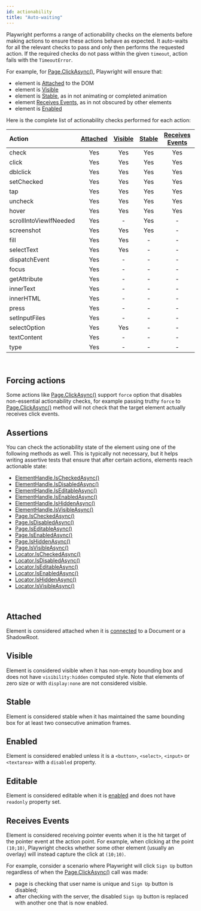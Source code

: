 ```yaml
---
id: actionability
title: "Auto-waiting"
---
```


Playwright performs a range of actionability checks on the elements before making actions to ensure these actions behave as expected. It auto-waits for all the relevant checks to pass and only then performs the requested action. If the required checks do not pass within the given `timeout`, action fails with the `TimeoutError`.

For example, for [Page.ClickAsync()](/api/class-page.mdx#page-click), Playwright will ensure that:
- element is [Attached] to the DOM
- element is [Visible]
- element is [Stable], as in not animating or completed animation
- element [Receives Events], as in not obscured by other elements
- element is [Enabled]

Here is the complete list of actionability checks performed for each action:

| Action | [Attached] | [Visible] | [Stable] | [Receives Events] | [Enabled] | [Editable] |
| :- | :-: | :-: | :-: | :-: | :-: | :-: |
| check | Yes | Yes | Yes | Yes | Yes | - |
| click | Yes | Yes | Yes | Yes | Yes | - |
| dblclick | Yes | Yes | Yes | Yes | Yes | - |
| setChecked | Yes | Yes | Yes | Yes | Yes | - |
| tap | Yes | Yes | Yes | Yes | Yes | - |
| uncheck | Yes | Yes | Yes | Yes | Yes | - |
| hover | Yes | Yes | Yes | Yes | - | - |
| scrollIntoViewIfNeeded | Yes | - | Yes | - | - | - |
| screenshot | Yes | Yes | Yes | - | - | - |
| fill | Yes | Yes | - | - | Yes | Yes |
| selectText | Yes | Yes | - | - | - | - |
| dispatchEvent | Yes | - | - | - | - | - |
| focus | Yes | - | - | - | - | - |
| getAttribute | Yes | - | - | - | - | - |
| innerText | Yes | - | - | - | - | - |
| innerHTML | Yes | - | - | - | - | - |
| press | Yes | - | - | - | - | - |
| setInputFiles | Yes | - | - | - | - | - |
| selectOption | Yes | Yes | - | - | Yes | - |
| textContent | Yes | - | - | - | - | - |
| type | Yes | - | - | - | - | - |

<br/>

## Forcing actions

Some actions like [Page.ClickAsync()](/api/class-page.mdx#page-click) support `force` option that disables non-essential actionability checks, for example passing truthy `force` to [Page.ClickAsync()](/api/class-page.mdx#page-click) method will not check that the target element actually receives click events.

## Assertions

You can check the actionability state of the element using one of the following methods as well. This is typically not necessary, but it helps writing assertive tests that ensure that after certain actions, elements reach actionable state:
- [ElementHandle.IsCheckedAsync()](/api/class-elementhandle.mdx#element-handle-is-checked)
- [ElementHandle.IsDisabledAsync()](/api/class-elementhandle.mdx#element-handle-is-disabled)
- [ElementHandle.IsEditableAsync()](/api/class-elementhandle.mdx#element-handle-is-editable)
- [ElementHandle.IsEnabledAsync()](/api/class-elementhandle.mdx#element-handle-is-enabled)
- [ElementHandle.IsHiddenAsync()](/api/class-elementhandle.mdx#element-handle-is-hidden)
- [ElementHandle.IsVisibleAsync()](/api/class-elementhandle.mdx#element-handle-is-visible)
- [Page.IsCheckedAsync()](/api/class-page.mdx#page-is-checked)
- [Page.IsDisabledAsync()](/api/class-page.mdx#page-is-disabled)
- [Page.IsEditableAsync()](/api/class-page.mdx#page-is-editable)
- [Page.IsEnabledAsync()](/api/class-page.mdx#page-is-enabled)
- [Page.IsHiddenAsync()](/api/class-page.mdx#page-is-hidden)
- [Page.IsVisibleAsync()](/api/class-page.mdx#page-is-visible)
- [Locator.IsCheckedAsync()](/api/class-locator.mdx#locator-is-checked)
- [Locator.IsDisabledAsync()](/api/class-locator.mdx#locator-is-disabled)
- [Locator.IsEditableAsync()](/api/class-locator.mdx#locator-is-editable)
- [Locator.IsEnabledAsync()](/api/class-locator.mdx#locator-is-enabled)
- [Locator.IsHiddenAsync()](/api/class-locator.mdx#locator-is-hidden)
- [Locator.IsVisibleAsync()](/api/class-locator.mdx#locator-is-visible)

<br/>

## Attached

Element is considered attached when it is [connected](https://developer.mozilla.org/en-US/docs/Web/API/Node/isConnected) to a Document or a ShadowRoot.

## Visible

Element is considered visible when it has non-empty bounding box and does not have `visibility:hidden` computed style. Note that elements of zero size or with `display:none` are not considered visible.

## Stable

Element is considered stable when it has maintained the same bounding box for at least two consecutive animation frames.

## Enabled

Element is considered enabled unless it is a `<button>`, `<select>`, `<input>` or `<textarea>` with a `disabled` property.

## Editable

Element is considered editable when it is [enabled] and does not have `readonly` property set.

## Receives Events

Element is considered receiving pointer events when it is the hit target of the pointer event at the action point. For example, when clicking at the point `(10;10)`, Playwright checks whether some other element (usually an overlay) will instead capture the click at `(10;10)`.

For example, consider a scenario where Playwright will click `Sign Up` button regardless of when the [Page.ClickAsync()](/api/class-page.mdx#page-click) call was made:
- page is checking that user name is unique and `Sign Up` button is disabled;
- after checking with the server, the disabled `Sign Up` button is replaced with another one that is now enabled.

[Visible]: #visible "Visible"
[Stable]: #stable "Stable"
[Enabled]: #enabled "Enabled"
[Editable]: #editable "Editable"
[Receives Events]: #receives-events "Receives Events"
[Attached]: #attached "Attached"


[Accessibility]: /api/class-accessibility.mdx "Accessibility"
[APIRequest]: /api/class-apirequest.mdx "APIRequest"
[APIRequestContext]: /api/class-apirequestcontext.mdx "APIRequestContext"
[APIResponse]: /api/class-apiresponse.mdx "APIResponse"
[APIResponseAssertions]: /api/class-apiresponseassertions.mdx "APIResponseAssertions"
[Browser]: /api/class-browser.mdx "Browser"
[BrowserContext]: /api/class-browsercontext.mdx "BrowserContext"
[BrowserType]: /api/class-browsertype.mdx "BrowserType"
[CDPSession]: /api/class-cdpsession.mdx "CDPSession"
[CDPSessionEvent]: /api/class-cdpsessionevent.mdx "CDPSessionEvent"
[ConsoleMessage]: /api/class-consolemessage.mdx "ConsoleMessage"
[Dialog]: /api/class-dialog.mdx "Dialog"
[Download]: /api/class-download.mdx "Download"
[ElementHandle]: /api/class-elementhandle.mdx "ElementHandle"
[FileChooser]: /api/class-filechooser.mdx "FileChooser"
[FormData]: /api/class-formdata.mdx "FormData"
[Frame]: /api/class-frame.mdx "Frame"
[FrameLocator]: /api/class-framelocator.mdx "FrameLocator"
[JSHandle]: /api/class-jshandle.mdx "JSHandle"
[Keyboard]: /api/class-keyboard.mdx "Keyboard"
[Locator]: /api/class-locator.mdx "Locator"
[LocatorAssertions]: /api/class-locatorassertions.mdx "LocatorAssertions"
[Mouse]: /api/class-mouse.mdx "Mouse"
[Page]: /api/class-page.mdx "Page"
[PageAssertions]: /api/class-pageassertions.mdx "PageAssertions"
[PageError]: /api/class-pageerror.mdx "PageError"
[Playwright]: /api/class-playwright.mdx "Playwright"
[PlaywrightAssertions]: /api/class-playwrightassertions.mdx "PlaywrightAssertions"
[Request]: /api/class-request.mdx "Request"
[Response]: /api/class-response.mdx "Response"
[Route]: /api/class-route.mdx "Route"
[Selectors]: /api/class-selectors.mdx "Selectors"
[TimeoutError]: /api/class-timeouterror.mdx "TimeoutError"
[Touchscreen]: /api/class-touchscreen.mdx "Touchscreen"
[Tracing]: /api/class-tracing.mdx "Tracing"
[Video]: /api/class-video.mdx "Video"
[WebSocket]: /api/class-websocket.mdx "WebSocket"
[WebSocketFrame]: /api/class-websocketframe.mdx "WebSocketFrame"
[Worker]: /api/class-worker.mdx "Worker"
[Element]: https://developer.mozilla.org/en-US/docs/Web/API/element "Element"
[EvaluationArgument]: /evaluating.mdx#evaluation-argument "EvaluationArgument"
[Promise]: https://developer.mozilla.org/en-US/docs/Web/JavaScript/Reference/Global_Objects/Promise "Promise"
[iterator]: https://developer.mozilla.org/en-US/docs/Web/JavaScript/Reference/Iteration_protocols "Iterator"
[origin]: https://developer.mozilla.org/en-US/docs/Glossary/Origin "Origin"
[selector]: https://developer.mozilla.org/en-US/docs/Web/CSS/CSS_Selectors "selector"
[Serializable]: https://developer.mozilla.org/en-US/docs/Web/JavaScript/Reference/Global_Objects/JSON/stringify#Description "Serializable"
[UIEvent.detail]: https://developer.mozilla.org/en-US/docs/Web/API/UIEvent/detail "UIEvent.detail"
[UnixTime]: https://en.wikipedia.org/wiki/Unix_time "Unix Time"
[xpath]: https://developer.mozilla.org/en-US/docs/Web/XPath "xpath"

[bool]: https://docs.microsoft.com/en-us/dotnet/api/system.boolean "bool"
[double]: https://docs.microsoft.com/en-us/dotnet/api/system.double "double"
[byte]: https://docs.microsoft.com/en-us/dotnet/api/system.byte "byte"
[int]: https://docs.microsoft.com/en-us/dotnet/api/system.int32 "int"
[void]: https://docs.microsoft.com/en-us/dotnet/csharp/language-reference/builtin-types/void "void"
[string]: https://docs.microsoft.com/en-us/dotnet/api/system.string "string"
[URL]: https://nodejs.org/api/url.html "URL"
[Regex]: https://docs.microsoft.com/en-us/dotnet/api/system.text.regularexpressions.regex "Regex"

[Action]: https://docs.microsoft.com/en-us/dotnet/api/system.action-1 "Action"
[Func]: https://docs.microsoft.com/en-us/dotnet/api/system.func-2 "Func"
[IEnumerable]: https://docs.microsoft.com/en-us/dotnet/api/system.collections.ienumerable "IEnumerable"
[IDictionary]: https://docs.microsoft.com/en-us/dotnet/api/system.collections.idictionary "IDictionary"
[Task]: https://docs.microsoft.com/en-us/dotnet/api/system.threading.tasks.task?view=net-5.0 "Task"
[IReadOnlyDictionary]: https://docs.microsoft.com/en-us/dotnet/api/system.collections.generic.ireadonlydictionary-2 "IReadOnlyDictionary"
[JsonElement]: https://docs.microsoft.com/en-us/dotnet/api/system.text.json.jsonelement "JsonElement"

[all available image tags]: https://mcr.microsoft.com/en-us/product/playwright/dotnet/about "all available image tags"
[Microsoft Artifact Registry]: https://mcr.microsoft.com/en-us/product/playwright/dotnet/about "Microsoft Artifact Registry"
[Dockerfile.jammy]: https://github.com/microsoft/playwright-dotnet/blob/main/utils/docker/Dockerfile.jammy "Dockerfile.jammy"
